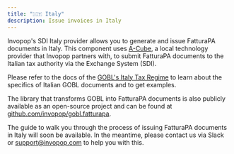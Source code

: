 ```yaml
---
title: "🇮🇹 Italy"
description: Issue invoices in Italy
---
```


Invopop's SDI Italy provider allows you to generate and issue FatturaPA documents in Italy. This component uses [A-Cube](https://www.acubeapi.com), a local technology provider that Invopop partners with, to submit FatturaPA documents to the Italian tax authority via the Exchange System (SDI).

Please refer to the docs of the [GOBL's Italy Tax Regime](https://github.com/invopop/gobl/blob/main/regimes/it/README.md) to learn about the specifics of Italian GOBL documents and to get examples.

The library that transforms GOBL into FatturaPA documents is also publicly available as an open-source project and can be found at [github.com/invopop/gobl.fatturapa](https://github.com/invopop/gobl.fatturapa).

The guide to walk you through the process of issuing FatturaPA documents in Italy will soon be available. In the meantime, please contact us via Slack or [support@invopop.com](mailto:support@invopop.com) to help you with this.
